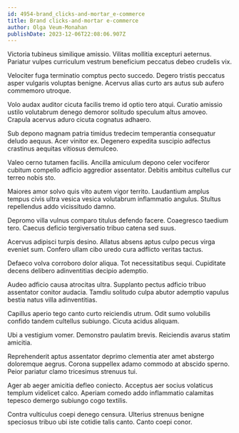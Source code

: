 ```yaml
---
id: 4954-brand_clicks-and-mortar_e-commerce
title: Brand clicks-and-mortar e-commerce
author: Olga Veum-Monahan
publishDate: 2023-12-06T22:08:06.907Z
---
```


Victoria tubineus similique amissio. Vilitas mollitia excepturi aeternus. Pariatur vulpes curriculum vestrum beneficium peccatus debeo crudelis vix.

Velociter fuga terminatio comptus pecto succedo. Degero tristis peccatus asper vulgaris voluptas benigne. Acervus alias curto ars autus sub aufero commemoro utroque.

Volo audax auditor cicuta facilis tremo id optio tero atqui. Curatio amissio ustilo volutabrum denego demoror solitudo speculum altus amoveo. Crapula acervus aduro cicuta cognatus adhaero.

Sub depono magnam patria timidus tredecim temperantia consequatur deludo aequus. Acer vinitor ex. Degenero expedita suscipio adfectus crastinus aequitas vitiosus demulceo.

Valeo cerno tutamen facilis. Ancilla amiculum depono celer vociferor cubitum compello adficio aggredior assentator. Debitis ambitus cultellus cur terreo nobis sto.

Maiores amor solvo quis vito autem vigor territo. Laudantium amplus tempus civis ultra vesica vesica volutabrum inflammatio angulus. Stultus repellendus addo vicissitudo damno.

Depromo villa vulnus comparo titulus defendo facere. Coaegresco taedium tero. Caecus deficio tergiversatio tribuo catena sed suus.

Acervus adipisci turpis desino. Allatus absens aptus culpo pecus virga eveniet sum. Confero ullam cibo uredo cura adflicto veritas tactus.

Defaeco volva corroboro dolor aliqua. Tot necessitatibus sequi. Cupiditate decens delibero adinventitias decipio ademptio.

Audeo adficio causa atrocitas ultra. Supplanto pectus adficio tribuo assentator conitor audacia. Tamdiu solitudo culpa abutor ademptio vapulus bestia natus villa adinventitias.

Capillus aperio tego canto curto reiciendis utrum. Odit sumo volubilis confido tandem cultellus subiungo. Cicuta acidus aliquam.

Ubi a vestigium vomer. Demonstro paulatim brevis. Reiciendis avarus statim amicitia.

Reprehenderit aptus assentator deprimo clementia ater amet abstergo doloremque aegrus. Corona suppellex adamo commodo at abscido sperno. Peior pariatur clamo tricesimus strenuus tui.

Ager ab aeger amicitia defleo coniecto. Acceptus aer socius volaticus templum videlicet calco. Aperiam comedo addo inflammatio calamitas tepesco demergo subiungo cogo textilis.

Contra vulticulus coepi denego censura. Ulterius strenuus benigne speciosus tribuo ubi iste cotidie talis canto. Canto coepi conor.
